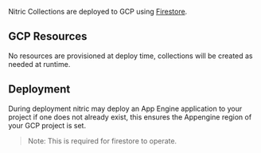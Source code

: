 Nitric Collections are deployed to GCP using [Firestore](https://cloud.google.com/firestore).

## GCP Resources

No resources are provisioned at deploy time, collections will be created as needed at runtime.

## Deployment

During deployment nitric may deploy an App Engine application to your project if one does not already exist, this ensures the Appengine region of your GCP project is set.

> Note: This is required for firestore to operate.
